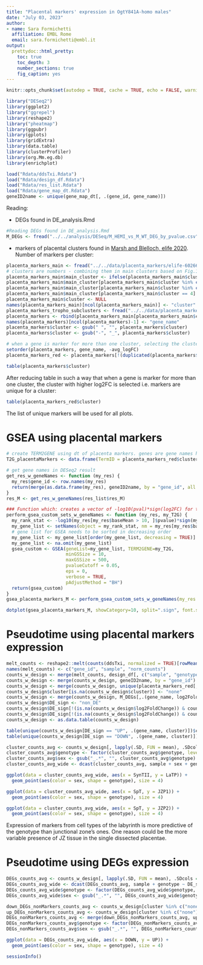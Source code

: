 ```yaml
---
title: "Placental markers' expression in OgtY841A-homo males"
date: "July 03, 2023"
author: 
- name: Sara Formichetti
  affiliation: EMBL Rome
  email: sara.formichetti@embl.it
output:
  prettydoc::html_pretty:
    toc: true
    toc_depth: 3
    number_sections: true
    fig_caption: yes
---
```


```r

knitr::opts_chunk$set(autodep = TRUE, cache = TRUE, echo = FALSE, warning = FALSE, message = FALSE, results = 'hide', fig.width=12, fig.height=8)

```

```r

library("DESeq2")
library(ggplot2)
library("ggrepel")
library(reshape2)
library("pheatmap")
library(ggpubr)
library(gplots)
library(gridExtra)
library(data.table)
library(clusterProfiler)
library(org.Mm.eg.db)
library(enrichplot)

```

```r

load("Rdata/ddsTxi.Rdata")
load("Rdata/design_df.Rdata")
load("Rdata/res_list.Rdata")
load("Rdata/gene_map_dt.Rdata")
geneID2name <- unique(gene_map_dt[, .(gene_id, gene_name)])

```

Reading:

* DEGs found in DE_analysis.Rmd

```r

#Reading DEGs found in DE_analysis.Rmd
M_DEGs <- fread("../../analysis/DESeq/M_HEMI_vs_M_WT_DEG_by_pvalue.csv")

```

* markers of placental clusters found in [Marsh and Blelloch, elife 2020](https://elifesciences.org/articles/60266#s2). Number of markers per cluster:

```r

placenta_markers_main <- fread("../../data/placenta_markers/elife-60266-fig1-data1-v2.csv")
# clusters are numbers - combining them in main clusters based on Fig.1D
placenta_markers_main$main_cluster <- ifelse(placenta_markers_main$cluster %in% c(8,18,16,0,14,9,12,7,1,2,11,5), "trophoblast", "fetal_mesenchyme")
placenta_markers_main$main_cluster[placenta_markers_main$cluster %in% c(3,25,26,20)] <- "endothelial"
placenta_markers_main$main_cluster[placenta_markers_main$cluster %in% c(13,17,21,27,23)] <- "blood"
placenta_markers_main$main_cluster[placenta_markers_main$cluster == 4] <- "decidual_stroma"
placenta_markers_main$cluster <- NULL
names(placenta_markers_main)[ncol(placenta_markers_main)] <- "cluster"
placenta_markers_tropho_subclusters <- fread("../../data/placenta_markers/elife-60266-fig2-data1-v2.csv")
placenta_markers <- rbind(placenta_markers_main[placenta_markers_main$cluster != "trophoblast", 2:ncol(placenta_markers_main)], placenta_markers_tropho_subclusters[, 3:ncol(placenta_markers_tropho_subclusters)])
names(placenta_markers)[ncol(placenta_markers)-1] <- "gene_name" 
placenta_markers$cluster <- gsub(" ", "", placenta_markers$cluster)
placenta_markers$cluster <- gsub("-", "_", placenta_markers$cluster)

# when a gene is marker for more than one cluster, selecting the cluster with higher log2FC
setorder(placenta_markers, gene_name, -avg_logFC)
placenta_markers_red <- placenta_markers[!(duplicated(placenta_markers$gene_name))]

```

```r

table(placenta_markers$cluster)

```

After reducing table in such a way that when a gene is marker for more than one cluster, the cluster with higher log2FC is selected i.e. markers are unique for a cluster:

```r

table(placenta_markers_red$cluster)

```

The list of unique markers will be used for all plots.

# GSEA using placental markers

```r

# create TERM2GENE using dt of placenta markers. genes are gene names hence gene names will be required in geneList given to GSEA
T2G_placentaMarkers <- data.frame(TermID = placenta_markers_red$cluster, geneID = placenta_markers_red$gene_name)

# get gene names in DESeq2 result
get_res_w_geneNames <- function (my_res) {
  my_res$gene_id <- row.names(my_res)
  return(merge(as.data.frame(my_res), geneID2name, by = "gene_id", all.x = TRUE))
}
res_M <- get_res_w_geneNames(res_list$res_M)

### Function which: creates a vector of -log10(pval)*sign(log2FC) for the DESeq result of a specific comparison, sorted in decreasing order and named with gene names; uses this vector for Gene Set Enrichment Analysis using package clusterProfiler and custom gene sets with gene names
perform_gsea_custom_sets_w_geneNames <- function (my_res, my_T2G) {
  my_rank_stat <- -log10(my_res[my_res$baseMean > 10, ]$pvalue)*sign(my_res[my_res$baseMean > 10, ]$log2FoldChange)
  my_gene_list <- setNames(object = my_rank_stat, nm = my_res[my_res$baseMean > 10, ]$gene_name)
  # gene list for GSEA needs to be sorted in decreasing order
  my_gene_list <- my_gene_list[order(my_gene_list, decreasing = TRUE)]
  my_gene_list <- na.omit(my_gene_list)
  gsea_custom <- GSEA(geneList=my_gene_list, TERM2GENE=my_T2G,
                      minGSSize = 10, 
                      maxGSSize = 500, 
                      pvalueCutoff = 0.05,
                      eps = 0,
                      verbose = TRUE, 
                      pAdjustMethod = "BH")
  return(gsea_custom)
}
gsea_placenta_markers_M <- perform_gsea_custom_sets_w_geneNames(my_res = res_M, my_T2G = T2G_placentaMarkers)

```

```r

dotplot(gsea_placenta_markers_M, showCategory=10, split=".sign", font.size = 10) + facet_grid(.~.sign)

```

# Pseudotime using placental markers expression

```r

melt_counts <- reshape2::melt(counts(ddsTxi, normalized = TRUE)[rowMeans(counts(ddsTxi, normalized = TRUE)) > 10, ])
names(melt_counts) <- c("gene_id", "sample", "norm_counts")
counts_w_design <- merge(melt_counts, design_df[, c("sample", "genotype")], by = "sample")
counts_w_design <- merge(counts_w_design, geneID2name, by = "gene_id")
counts_w_design <- merge(counts_w_design, unique(placenta_markers_red[,.(gene_name, cluster)]), by = "gene_name", all.x = TRUE)
counts_w_design$cluster[is.na(counts_w_design$cluster)] <- "none"
counts_w_design <- merge(counts_w_design, M_DEGs[,.(gene_name, log2FoldChange)], by = "gene_name", all.x = TRUE)
counts_w_design$DE_sign <- "non_DE"
counts_w_design$DE_sign[!(is.na(counts_w_design$log2FoldChange)) & counts_w_design$log2FoldChange > 0] <- "UP"
counts_w_design$DE_sign[!(is.na(counts_w_design$log2FoldChange)) & counts_w_design$log2FoldChange < 0] <- "DOWN"
counts_w_design <- as.data.table(counts_w_design)

table(unique(counts_w_design[DE_sign == "UP", .(gene_name, cluster)])$cluster)
table(unique(counts_w_design[DE_sign == "DOWN", .(gene_name, cluster)])$cluster)

cluster_counts_avg <- counts_w_design[, lapply(.SD, FUN = mean), .SDcols = "norm_counts", by = c("sample", "genotype", "cluster")]
cluster_counts_avg$genotype <- factor(cluster_counts_avg$genotype, levels = c("F_HET", "F_HOMO", "M_WT", "M_HEMI"))
cluster_counts_avg$sex <- gsub("_.*", "", cluster_counts_avg$genotype)
cluster_counts_avg_wide <- dcast(cluster_counts_avg, sample + sex + genotype ~ cluster, value.var = "norm_counts")

ggplot(data = cluster_counts_avg_wide, aes(x = SynTII, y = LaTP)) +
  geom_point(aes(color = sex, shape = genotype), size = 4)

ggplot(data = cluster_counts_avg_wide, aes(x = SpT, y = JZP1)) +
  geom_point(aes(color = sex, shape = genotype), size = 4)

ggplot(data = cluster_counts_avg_wide, aes(x = SpT, y = JZP2)) +
  geom_point(aes(color = sex, shape = genotype), size = 4)

```

Expression of markers from cell types of the labyrinth is more predictive of the genotype than junctional zone's ones. One reason could be the more variable presence of JZ tissue in the single dissected placentae.

# Pseudotime using DEGs expression

```r

DEGs_counts_avg <- counts_w_design[, lapply(.SD, FUN = mean), .SDcols = "norm_counts", by = c("sample", "genotype", "DE_sign")]
DEGs_counts_avg_wide <- dcast(DEGs_counts_avg, sample + genotype ~ DE_sign, value.var = "norm_counts")
DEGs_counts_avg_wide$genotype <- factor(DEGs_counts_avg_wide$genotype, levels = c("F_HET", "F_HOMO", "M_WT", "M_HEMI"))
DEGs_counts_avg_wide$sex <- gsub("_.*", "", DEGs_counts_avg_wide$genotype)

down_DEGs_nonMarkers_counts_avg <- counts_w_design[cluster %in% c("none") & DE_sign == "DOWN", lapply(.SD, FUN = mean), .SDcols = "norm_counts", by = c("sample", "genotype")]
up_DEGs_nonMarkers_counts_avg <- counts_w_design[cluster %in% c("none") & DE_sign == "UP", lapply(.SD, FUN = mean), .SDcols = "norm_counts", by = c("sample", "genotype")]
DEGs_nonMarkers_counts_avg <- merge(down_DEGs_nonMarkers_counts_avg, up_DEGs_nonMarkers_counts_avg, by = c("sample", "genotype"), suffixes = c(".DOWN", ".UP"))
DEGs_nonMarkers_counts_avg$genotype <- factor(DEGs_nonMarkers_counts_avg$genotype, levels = c("F_HET", "F_HOMO", "M_WT", "M_HEMI"))
DEGs_nonMarkers_counts_avg$sex <- gsub("_.*", "", DEGs_nonMarkers_counts_avg$genotype)

ggplot(data = DEGs_counts_avg_wide, aes(x = DOWN, y = UP)) +
  geom_point(aes(color = sex, shape = genotype), size = 4)

```

```r

sessionInfo()

```
